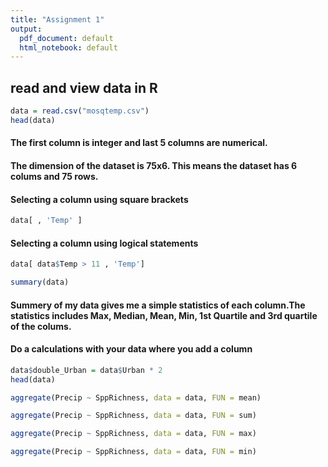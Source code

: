 ```yaml
---
title: "Assignment 1"
output:
  pdf_document: default
  html_notebook: default
---
```

## read and view data in R
```r
data = read.csv("mosqtemp.csv")
head(data)

```

#### The first column is integer and last 5 columns are numerical.

#### The dimension of the dataset is  75x6. This means the dataset has 6 colums and 75 rows.



#### Selecting a column using square brackets 
```r
data[ , 'Temp' ]
```
#### Selecting a column using  logical statements

```r
data[ data$Temp > 11 , 'Temp']
```
```r
summary(data)
```
#### Summery of my data gives me a simple statistics of each column.The statistics includes Max, Median, Mean, Min, 1st Quartile and 3rd quartile of the colums.

#### Do a calculations with your data where you add a column 

```r
data$double_Urban = data$Urban * 2
head(data)
```

```r
aggregate(Precip ~ SppRichness, data = data, FUN = mean)
```
```r
aggregate(Precip ~ SppRichness, data = data, FUN = sum)
```

```r
aggregate(Precip ~ SppRichness, data = data, FUN = max)
```
```r
aggregate(Precip ~ SppRichness, data = data, FUN = min)
```









































